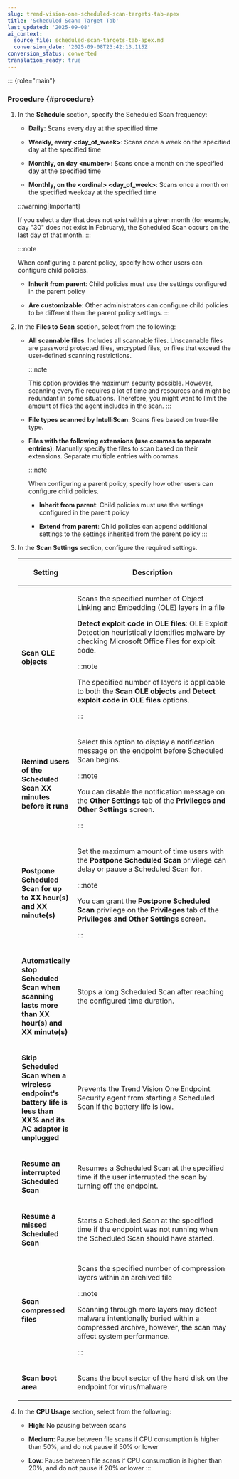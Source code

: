 ```yaml
---
slug: trend-vision-one-scheduled-scan-targets-tab-apex
title: 'Scheduled Scan: Target Tab'
last_updated: '2025-09-08'
ai_context:
  source_file: scheduled-scan-targets-tab-apex.md
  conversion_date: '2025-09-08T23:42:13.115Z'
conversion_status: converted
translation_ready: true
---
```


::: {role="main"}
### Procedure {#procedure}

1.  In the **Schedule** section, specify the Scheduled Scan frequency:

    - **Daily**: Scans every day at the specified time

    - **Weekly, every \<day_of_week\>**: Scans once a week on the specified day at the specified time

    - **Monthly, on day \<number\>**: Scans once a month on the specified day at the specified time

    - **Monthly, on the \<ordinal\> \<day_of_week\>**: Scans once a month on the specified weekday at the specified time

    :::warning[Important]

    If you select a day that does not exist within a given month (for example, day "30" does not exist in February), the Scheduled Scan occurs on the last day of that month.
    :::

    :::note

    When configuring a parent policy, specify how other users can configure child policies.

    - **Inherit from parent**: Child policies must use the settings configured in the parent policy

    - **Are customizable**: Other administrators can configure child policies to be different than the parent policy settings.
    :::

2.  In the **Files to Scan** section, select from the following:

    - **All scannable files**: Includes all scannable files. Unscannable files are password protected files, encrypted files, or files that exceed the user-defined scanning restrictions.

      :::note

      This option provides the maximum security possible. However, scanning every file requires a lot of time and resources and might be redundant in some situations. Therefore, you might want to limit the amount of files the agent includes in the scan.
      :::

    - **File types scanned by IntelliScan**: Scans files based on true-file type.

    - **Files with the following extensions (use commas to separate entries)**: Manually specify the files to scan based on their extensions. Separate multiple entries with commas.

      :::note

      When configuring a parent policy, specify how other users can configure child policies.

      - **Inherit from parent**: Child policies must use the settings configured in the parent policy

      - **Extend from parent**: Child policies can append additional settings to the settings inherited from the parent policy
      :::

3.  In the **Scan Settings** section, configure the required settings.

    <table>
    <colgroup>
    <col style="width: 25%" />
    <col style="width: 75%" />
    </colgroup>
    <thead>
    <tr>
    <th><p>Setting</p></th>
    <th><p>Description</p></th>
    </tr>
    </thead>
    <tbody>
    <tr>
    <td><p><strong>Scan OLE objects</strong></p></td>
    <td><p>Scans the specified number of Object Linking and Embedding (OLE) layers in a file</p>
    <p><strong>Detect exploit code in OLE files</strong>: OLE Exploit Detection heuristically identifies malware by checking Microsoft Office files for exploit code.</p>
    

    :::note
    
    <p>The specified number of layers is applicable to both the <strong>Scan OLE objects</strong> and <strong>Detect exploit code in OLE files</strong> options.</p>
    

    :::

    </td>
    </tr>
    <tr>
    <td><p><strong>Remind users of the Scheduled Scan XX minutes before it runs</strong></p></td>
    <td><p>Select this option to display a notification message on the endpoint before Scheduled Scan begins.</p>
    

    :::note
    
    <p>You can disable the notification message on the <strong>Other Settings</strong> tab of the <strong>Privileges and Other Settings</strong> screen.</p>
    

    :::

    </td>
    </tr>
    <tr>
    <td><p><strong>Postpone Scheduled Scan for up to XX hour(s) and XX minute(s)</strong></p></td>
    <td><p>Set the maximum amount of time users with the <strong>Postpone Scheduled Scan</strong> privilege can delay or pause a Scheduled Scan for.</p>
    

    :::note
    
    <p>You can grant the <strong>Postpone Scheduled Scan</strong> privilege on the <strong>Privileges</strong> tab of the <strong>Privileges and Other Settings</strong> screen.</p>
    

    :::

    </td>
    </tr>
    <tr>
    <td><p><strong>Automatically stop Scheduled Scan when scanning lasts more than XX hour(s) and XX minute(s)</strong></p></td>
    <td><p>Stops a long Scheduled Scan after reaching the configured time duration.</p></td>
    </tr>
    <tr>
    <td><p><strong>Skip Scheduled Scan when a wireless endpoint's battery life is less than XX% and its AC adapter is unplugged</strong></p></td>
    <td><p>Prevents the Trend Vision One Endpoint Security agent from starting a Scheduled Scan if the battery life is low.</p></td>
    </tr>
    <tr>
    <td><p><strong>Resume an interrupted Scheduled Scan</strong></p></td>
    <td><p>Resumes a Scheduled Scan at the specified time if the user interrupted the scan by turning off the endpoint.</p></td>
    </tr>
    <tr>
    <td><p><strong>Resume a missed Scheduled Scan</strong></p></td>
    <td><p>Starts a Scheduled Scan at the specified time if the endpoint was not running when the Scheduled Scan should have started.</p></td>
    </tr>
    <tr>
    <td><p><strong>Scan compressed files</strong></p></td>
    <td><p>Scans the specified number of compression layers within an archived file</p>
    

    :::note
    
    <p>Scanning through more layers may detect malware intentionally buried within a compressed archive, however, the scan may affect system performance.</p>
    

    :::

    </td>
    </tr>
    <tr>
    <td><p><strong>Scan boot area</strong></p></td>
    <td><p>Scans the boot sector of the hard disk on the endpoint for virus/malware</p></td>
    </tr>
    </tbody>
    </table>

4.  In the **CPU Usage** section, select from the following:

    - **High**: No pausing between scans

    - **Medium**: Pause between file scans if CPU consumption is higher than 50%, and do not pause if 50% or lower

    - **Low**: Pause between file scans if CPU consumption is higher than 20%, and do not pause if 20% or lower
:::
